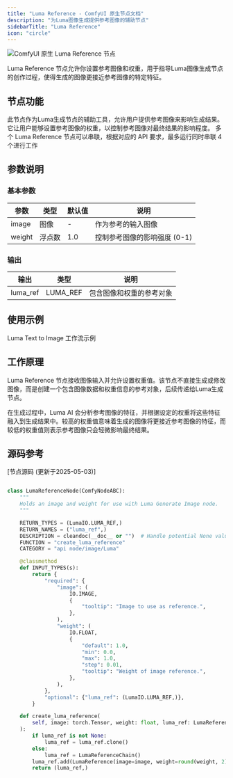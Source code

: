 ```yaml
---
title: "Luma Reference - ComfyUI 原生节点文档"
description: "为Luma图像生成提供参考图像的辅助节点"
sidebarTitle: "Luma Reference"
icon: "circle"
---
```


![ComfyUI 原生 Luma Reference 节点](/images/built-in-nodes/api_nodes/luma/luma-reference.jpg)

Luma Reference 节点允许你设置参考图像和权重，用于指导Luma图像生成节点的创作过程，使得生成的图像更接近参考图像的特定特征。

## 节点功能

此节点作为Luma生成节点的辅助工具，允许用户提供参考图像来影响生成结果。它让用户能够设置参考图像的权重，以控制参考图像对最终结果的影响程度。
多个 Luma Reference 节点可以串联，根据对应的 API 要求，最多运行同时串联 4 个进行工作

## 参数说明

### 基本参数

| 参数   | 类型    | 默认值  | 说明                           |
| ------ | ------ | ------ | ---------------------------- |
| image  | 图像   | -      | 作为参考的输入图像              |
| weight | 浮点数 | 1.0    | 控制参考图像的影响强度 (0-1)     |

### 输出

| 输出     | 类型     | 说明                     |
| -------- | -------- | ------------------------ |
| luma_ref | LUMA_REF | 包含图像和权重的参考对象 |

## 使用示例

<Card title="Luma Text to Image 工作流示例" icon="book" href="/zh-CN/tutorials/api-nodes/luma/luma-text-to-image">
Luma Text to Image 工作流示例
</Card>

## 工作原理

Luma Reference 节点接收图像输入并允许设置权重值。该节点不直接生成或修改图像，而是创建一个包含图像数据和权重信息的参考对象，后续传递给Luma生成节点。

在生成过程中，Luma AI 会分析参考图像的特征，并根据设定的权重将这些特征融入到生成结果中。较高的权重值意味着生成的图像将更接近参考图像的特征，而较低的权重值则表示参考图像只会轻微影响最终结果。

## 源码参考

[节点源码 (更新于2025-05-03)] 
```python

class LumaReferenceNode(ComfyNodeABC):
    """
    Holds an image and weight for use with Luma Generate Image node.
    """

    RETURN_TYPES = (LumaIO.LUMA_REF,)
    RETURN_NAMES = ("luma_ref",)
    DESCRIPTION = cleandoc(__doc__ or "")  # Handle potential None value
    FUNCTION = "create_luma_reference"
    CATEGORY = "api node/image/Luma"

    @classmethod
    def INPUT_TYPES(s):
        return {
            "required": {
                "image": (
                    IO.IMAGE,
                    {
                        "tooltip": "Image to use as reference.",
                    },
                ),
                "weight": (
                    IO.FLOAT,
                    {
                        "default": 1.0,
                        "min": 0.0,
                        "max": 1.0,
                        "step": 0.01,
                        "tooltip": "Weight of image reference.",
                    },
                ),
            },
            "optional": {"luma_ref": (LumaIO.LUMA_REF,)},
        }

    def create_luma_reference(
        self, image: torch.Tensor, weight: float, luma_ref: LumaReferenceChain = None
    ):
        if luma_ref is not None:
            luma_ref = luma_ref.clone()
        else:
            luma_ref = LumaReferenceChain()
        luma_ref.add(LumaReference(image=image, weight=round(weight, 2)))
        return (luma_ref,)

```